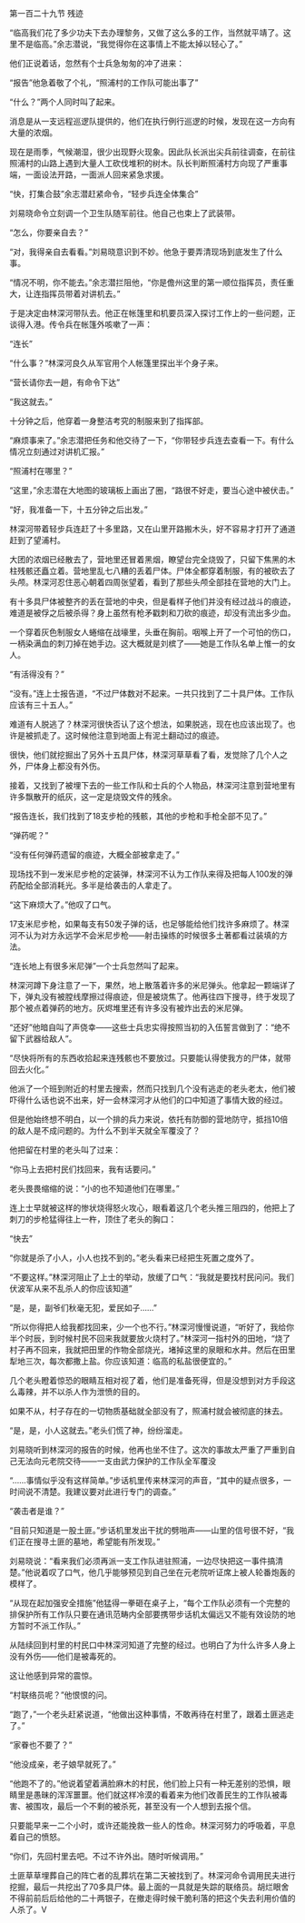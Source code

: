 

第一百二十九节 残迹

“临高我们花了多少功夫下去办理黎务，又做了这么多的工作，当然就平靖了。这里不是临高。”余志潜说，“我觉得你在这事情上不能太掉以轻心了。”

他们正说着话，忽然有个士兵急匆匆的冲了进来：

“报告”他急着敬了个礼，“照浦村的工作队可能出事了”

“什么？”两个人同时叫了起来。

消息是从一支远程巡逻队提供的，他们在执行例行巡逻的时候，发现在这一方向有大量的浓烟。

现在是雨季，气候潮湿，很少出现野火现象。因此队长派出尖兵前往调查，在前往照浦村的山路上遇到大量人工砍伐堆积的树木。队长判断照浦村方向现了严重事端，一面设法开路，一面派人回来紧急求援。

“快，打集合鼓”余志潜赶紧命令，“轻步兵连全体集合”

刘易晓命令立刻调一个卫生队随军前往。他自己也束上了武装带。

“怎么，你要亲自去？”

“对，我得亲自去看看。”刘易晓意识到不妙。他急于要弄清现场到底发生了什么事。

“情况不明，你不能去。”余志潜拦阻他，“你是儋州这里的第一顺位指挥员，责任重大，让连指挥员带着对讲机去。”

于是决定由林深河带队去。他正在帐篷里和机要员深入探讨工作上的一些问题，正谈得入港。传令兵在帐篷外咳嗽了一声：

“连长”

“什么事？”林深河良久从军官用个人帐篷里探出半个身子来。

“营长请你去一趟，有命令下达”

“我这就去。”

十分钟之后，他穿着一身整洁考究的制服来到了指挥部。

“麻烦事来了。”余志潜把任务和他交待了一下，“你带轻步兵连去查看一下。有什么情况立刻通过对讲机汇报。”

“照浦村在哪里？”

“这里，”余志潜在大地图的玻璃板上画出了圈，“路很不好走，要当心途中被伏击。”

“好，我准备一下，十五分钟之后出发。”

林深河带着轻步兵连赶了十多里路，又在山里开路搬木头，好不容易才打开了通道赶到了望浦村。

大团的浓烟已经散去了，营地里还冒着黑烟，瞭望台完全烧毁了，只留下焦黑的木柱残骸还矗立着。营地里乱七八糟的丢着尸体。尸体全都穿着制服，有的被砍去了头颅。林深河忍住恶心朝着四周张望着，看到了那些头颅全部挂在营地的大门上。

有十多具尸体被整齐的丢在营地的中央，但是看样子他们并没有经过战斗的痕迹，难道是被俘之后被杀得？身上虽然有枪矛戳刺和刀砍的痕迹，却没有流出多少血。

一个穿着灰色制服女人蜷缩在战壕里，头垂在胸前。咽喉上开了一个可怕的伤口，一柄染满血的刺刀掉在她手边。这大概就是刘槟了――她是工作队名单上惟一的女人。

“有活得没有？”

“没有。”连上士报告道，“不过尸体数对不起来。一共只找到了二十具尸体。工作队应该有三十五人。”

难道有人脱逃了？林深河很快否认了这个想法，如果脱逃，现在也应该出现了。也许是被抓走了。这时候他注意到地面上有泥土翻动过的痕迹。

很快，他们就挖掘出了另外十五具尸体，林深河草草看了看，发觉除了几个人之外，尸体身上都没有外伤。

接着，又找到了被埋下去的一些工作队和士兵的个人物品，林深河注意到营地里有许多飘散开的纸灰，这一定是烧毁文件的残余。

“报告连长，我们找到了18支步枪的残骸，其他的步枪和手枪全部不见了。”

“弹药呢？”

“没有任何弹药遗留的痕迹，大概全部被拿走了。”

现场找不到一发米尼步枪的定装弹，林深河不认为工作队来得及把每人100发的弹药配给全部消耗光。多半是给袭击的人拿走了。

“这下麻烦大了。”他叹了口气。

17支米尼步枪，如果每支有50发子弹的话，也足够能给他们找许多麻烦了。林深河不认为对方永远学不会米尼步枪――射击操练的时候很多土著都看过装填的方法。

“连长地上有很多米尼弹”一个士兵忽然叫了起来。

林深河蹲下身注意了一下，果然，地上散落着许多的米尼弹头。他拿起一颗端详了下，弹丸没有被膛线摩擦过得痕迹，但是被烧焦了。他再往四下搜寻，终于发现了那个被点着弹药的地方。灰烬堆里还有许多没有被炸出去的米尼弹。

“还好”他暗自叫了声侥幸――这些士兵忠实得按照当初的入伍誓言做到了：“绝不留下武器给敌人”。

“尽快将所有的东西收拾起来连残骸也不要放过。只要能认得使我方的尸体，就带回去火化。”

他派了一个班到附近的村里去搜索，然而只找到几个没有逃走的老头老太，他们被吓得什么话也说不出来，好一会林深河才从他们的口中知道了事情大致的经过。

但是他始终想不明白，以一个排的兵力来说，依托有防御的营地防守，抵挡10倍的敌人是不成问题的。为什么不到半天就全军覆没了？

他把留在村里的老头叫了过来：

“你马上去把村民们找回来，我有话要问。”

老头畏畏缩缩的说：“小的也不知道他们在哪里。”

连上士早就被这样的惨状烧得怒火攻心，眼看着这几个老头推三阻四的，他把上了刺刀的步枪猛得往上一杵，顶住了老头的胸口：

“快去”

“你就是杀了小人，小人也找不到的。”老头看来已经把生死置之度外了。

“不要这样。”林深河阻止了上士的举动，放缓了口气：“我就是要找村民问问。我们伏波军从来不乱杀人的你应该知道”

“是，是，副爷们秋毫无犯，爱民如子……”

“所以你得把人给我都找回来，少一个也不行。”林深河慢慢说道，“听好了，我给你半个时辰，到时候村民不回来我就要放火烧村了。”林深河一指村外的田地，“烧了村子再不回来，我就把田里的作物全部烧光，堵掉这里的泉眼和水井。然后在田里犁地三次，每次都撒上盐。你应该知道：临高的私盐很便宜的。”

几个老头瞪着惊恐的眼睛互相对视了着，他们是准备死得，但是没想到对方手段这么毒辣，并不以杀人作为泄愤的目的。

如果不从，村子存在的一切物质基础就全部没有了，照浦村就会被彻底的抹去。

“是，是，小人这就去。”老头们慌了神，纷纷溜走。

刘易晓听到林深河的报告的时候，他再也坐不住了。这次的事故太严重了严重到自己无法向元老院交待――一支由武力保护的工作队全军覆没

“……事情似乎没有这样简单。”步话机里传来林深河的声音，“其中的疑点很多，一时间说不清楚。我建议要对此进行专门的调查。”

“袭击者是谁？”

“目前只知道是一股土匪。”步话机里发出干扰的劈啪声――山里的信号很不好，“我们正在搜寻土匪的墓地，希望能有所发现。”

刘易晓说：“看来我们必须再派一支工作队进驻照浦，一边尽快把这一事件搞清楚。”他说着叹了口气，他几乎能够预见到自己坐在元老院听证席上被人轮番炮轰的模样了。

“从现在起加强安全措施”他猛得一拳砸在桌子上，“每个工作队必须有一个完整的排保护所有工作队只要在通讯范畴内全部要携带步话机太偏远又不能有效设防的地方暂时不派工作队。”

从陆续回到村里的村民口中林深河知道了完整的经过。也明白了为什么许多人身上没有外伤――他们是被毒死的。

这让他感到异常的震惊。

“村联络员呢？”他恨恨的问。

“跑了，”一个老头赶紧说道，“他做出这种事情，不敢再待在村里了，跟着土匪逃走了。”

“家眷也不要了？”

“他没成亲，老子娘早就死了。”

“他跑不了的。”他说着望着满脸麻木的村民，他们脸上只有一种无差别的恐惧，眼睛里是愚昧的浑浑噩噩。他们就这样冷漠的看着来为他们改善民生的工作队被毒害、被围攻，最后一个不剩的被杀死，甚至没有一个人想到去报个信。

只要能早来一二个小时，或许还能挽救一些人的性命。林深河努力的呼吸着，平息着自己的愤怒。

“你们，先回村里去吧。不过不许外出。随时听候调用。”

土匪草草埋葬自己的阵亡者的乱葬坑在第二天被找到了。林深河命令调用民夫进行挖掘，最后一共挖出了70多具尸体。最上面的一具就是失踪的联络员。胡烂眼舍不得前前后后给他的二十两银子，在撤走得时候干脆利落的把这个失去利用价值的人杀了。V

